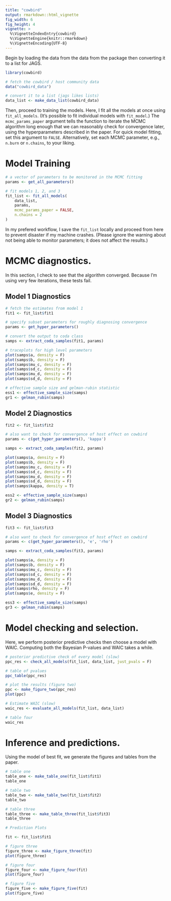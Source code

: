 ```yaml
---
title: "cowbird"
output: rmarkdown::html_vignette
fig_width: 6
fig_height: 4
vignette: >
  %\VignetteIndexEntry{cowbird}
  %\VignetteEngine{knitr::rmarkdown}
  %\VignetteEncoding{UTF-8}
---
```


Begin by loading the data from the data from the package then converting it to a list for JAGS.

```r

library(cowbird)

# fetch the cowbird / host community data
data("cowbird_data")

# convert it to a list (jags likes lists) 
data_list <- make_data_list(cowbird_data)

```

Then, proceed to training the models. Here, I fit all the models at once using `fit_all_models`. (It's possible to fit individual models with `fit_model`.) The `mcmc_params_paper` argument tells the function to iterate the MCMC algorithm long enough that we can reasonably check for convergence later, using the hyperparameters described in the paper. For quick model fitting, set this argument to `FALSE`. Alternatively, set each MCMC parameter, e.g., `n.burn` or `n.chains`, to your liking.

# Model Training

```r
# a vector of parameters to be monitored in the MCMC fitting
params <- get_all_parameters()

# fit models 1, 2, and 3 
fit_list <- fit_all_models(
    data_list,  
    params, 
    mcmc_params_paper = FALSE,
    n.chains = 2
)

```

In my prefered workflow, I save the `fit_list` locally and proceed from here to prevent disaster if my machine crashes. (Please ignore the warning about not being able to monitor parameters; it does not affect the results.)

# MCMC diagnostics.

In this section, I check to see that the algorithm converged. Because I'm using very few iterations, these tests fail.

## Model 1 Diagnostics

```r

# fetch the estimates from model 1
fit1 <- fit_list$fit1

# specify subset parameters for roughly diagnosing convergence 
params <- get_hyper_parameters()

# convert the output to coda class
samps <- extract_coda_samples(fit1, params)

# traceplots for high level parameters
plot(samps$a, density = F)
plot(samps$b, density = F)
plot(samps$mu_c, density = F)
plot(samps$sd_c, density = F)
plot(samps$mu_d, density = F)
plot(samps$sd_d, density = F)

# effective sample size and gelman-rubin statistic
ess1 <- effective_sample_size(samps)
gr1 <- gelman_rubin(samps)

```

## Model 2 Diagnostics

```r

fit2 <- fit_list$fit2

# also want to check for convergence of host effect on cowbird
params <- c(get_hyper_parameters(), 'kappa')

samps <- extract_coda_samples(fit2, params)

plot(samps$a, density = F)
plot(samps$b, density = F)
plot(samps$mu_c, density = F)
plot(samps$sd_c, density = F)
plot(samps$mu_d, density = F)
plot(samps$sd_d, density = F)
plot(samps$kappa, density = T)

ess2 <- effective_sample_size(samps)
gr2 <- gelman_rubin(samps)

```

## Model 3 Diagnostics

```r

fit3 <- fit_list$fit3

# also want to check for convergence of host effect on cowbird
params <- c(get_hyper_parameters(), 'e', 'rho')

samps <- extract_coda_samples(fit3, params)

plot(samps$a, density = F)
plot(samps$b, density = F)
plot(samps$mu_c, density = F)
plot(samps$sd_c, density = F)
plot(samps$mu_d, density = F)
plot(samps$sd_d, density = F)
plot(samps$rho, density = F)
plot(samps$e, density = F)

ess3 <- effective_sample_size(samps)
gr3 <- gelman_rubin(samps)

```

# Model checking and selection.

Here, we perform posterior predictive checks then choose a model with WAIC. Computing both the Bayesian P-values and WAIC takes a while.

```r

# posterior predictive check of every model (slow)
ppc_res <- check_all_models(fit_list, data_list, just_pvals = F)

# table of pvalues
ppc_table(ppc_res)

# plot the results (figure two) 
ppc <- make_figure_two(ppc_res)
plot(ppc)

# Estimate WAIC (slow)
waic_res <- evaluate_all_models(fit_list, data_list)

# table four 
waic_res

```

# Inference and predictions.

Using the model of best fit, we generate the figures and tables from the paper.

```r

# table one
table_one <- make_table_one(fit_list$fit1)
table_one 

# table two
table_two <- make_table_two(fit_list$fit2)
table_two

# table three
table_three <- make_table_three(fit_list$fit3)
table_three

# Prediction Plots

fit <- fit_list$fit1

# figure three
figure_three <- make_figure_three(fit)
plot(figure_three)

# figure four
figure_four <- make_figure_four(fit)
plot(figure_four)

# figure five
figure_five <- make_figure_five(fit)
plot(figure_five)

```
